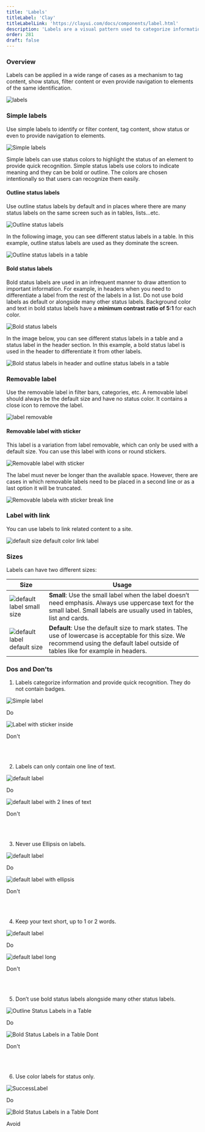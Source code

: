 ```yaml
---
title: 'Labels'
titleLabel: 'Clay'
titleLabelLink: 'https://clayui.com/docs/components/label.html'
description: 'Labels are a visual pattern used to categorize information providing quick and easy recognition.'
order: 281
draft: false
---
```



### Overview

Labels can be applied in a wide range of cases as a mechanism to tag content, show status, filter content or even provide navigation to elements of the same identification.

![labels](/images/lexicon/Labels.png)


### Simple labels
Use simple labels to identify or filter content, tag content, show status or even to provide navigation to elements.

![Simple labels](/images/lexicon/SimpleLabel.png)

Simple labels can use status colors to highlight the status of an element to provide quick recognition. Simple status labels use colors to indicate meaning and they can be bold or outline. The colors are chosen intentionally so that users can recognize them easily.


#### Outline status labels

Use outline status labels by default and in places where there are many status labels on the same screen such as in tables, lists...etc.

![Outline status labels](/images/lexicon/OutlineStatusLabels.png)

In the following image, you can see different status labels in a table. In this example, outline status labels are used as they dominate the screen.
<br/>

![Outline status labels in a table](/images/lexicon/TableWithLabels.png)


#### Bold status labels

Bold status labels are used in an infrequent manner to draw attention to important information. For example, in headers when you need to differentiate a label from the rest of the labels in a list. Do not use bold labels as default or alongside many other status labels. Background color and text in bold status labels have a **minimum contrast ratio of 5:1** for each color.

![Bold status labels](/images/lexicon/BoldStatusLabels.png)

In the image below, you can see different status labels in a table and a status label in the header section. In this example, a bold status label is used in the header to differentiate it from other labels.
<br/>

![Bold status labels in header and outline status labels in a table](/images/lexicon/BoldStatusLabelInHeader.png)

### Removable label

Use the removable label in filter bars, categories, etc. A removable label should always be the default size and have no status color. It contains a close icon to remove the label.

![label removable](/images/lexicon/LabelRemovable.png)

#### Removable label with sticker

This label is a variation from label removable, which can only be used with a default size. You can use this label with icons or round stickers.

![Removable label with sticker](/images/lexicon/RemovableLabelSticker.png)

The label must never be longer than the available space. However, there are cases in which removable labels need to be placed in a second line or as a last option it will be truncated.

![Removable labela with sticker break line](/images/lexicon/RemovableLabelStickerBreakLine.png)

### Label with link

You can use labels to link related content to a site.

![default size default color link label](/images/lexicon/LabelLink.jpg)

### Sizes

Labels can have two different sizes:

| Size                                                            | Usage                                                                                                                                                                                           |
| --------------------------------------------------------------- | ----------------------------------------------------------------------------------------------------------------------------------------------------------------------------------------------- |
| ![default label small size](/images/lexicon/LabelSmall.png)     | **Small**: Use the small label when the label doesn’t need emphasis. Always use uppercase text for the small label. Small labels are usually used in tables, list and cards.  |
| ![default label default size](/images/lexicon/LabelDefault.png) | **Default**: Use the default size to mark states. The use of lowercase is acceptable for this size. We recommend using the default label outside of tables like for example in headers.         |


### Dos and Don'ts

1. Labels categorize information and provide quick recognition. They do not contain badges.

<Grid templateColumns="1fr 1fr" autoRows="auto" gap="2rem">
	<Grid.Item>
		<div class="image-container">
			<img
				src="/images/lexicon/LabelSmallDo.jpg"
				alt="Simple label"
			/>
		</div>
		<p class="do">Do</p>
	</Grid.Item>
	<Grid.Item>
		<div class="image-container">
		<img
			src="/images/lexicon/LabelSmallDont.jpg"
			alt="Label with sticker inside"
		/>
		</div>
		<p class="dont">Don't</p>
	</Grid.Item>
</Grid>
<br/>
<br/>

2. Labels can only contain one line of text.

<Grid templateColumns="1fr 1fr" autoRows="auto" gap="2rem">
	<Grid.Item>
		<div class="image-container">
			<img
				src="/images/lexicon/LabelTextDo.jpg"
				alt="default label"
			/>
		</div>
		<p class="do">Do</p>
	</Grid.Item>
	<Grid.Item>
		<div class="image-container">
			<img
				src="/images/lexicon/LabelTextDontLines.jpg"
				alt="default label with 2 lines of text"
			/>
			</div>
		<p class="dont">Don't</p>
	</Grid.Item>
</Grid>
<br/>
<br/>

3. Never use Ellipsis on labels.

<Grid templateColumns="1fr 1fr" autoRows="auto" gap="2rem">
	<Grid.Item>
		<div class="image-container">
			<img src="/images/lexicon/LabelTextDo.jpg" alt="default label" />
		</div>
		<p class="do">Do</p>
	</Grid.Item>
	<Grid.Item>
		<div class="image-container">
			<img
				src="/images/lexicon/LabelTextDontEllipsis.jpg"
				alt="default label with ellipsis"
			/>
		</div>
		<p class="dont">Don't</p>
	</Grid.Item>
</Grid>
<br/>
<br/>

4. Keep your text short, up to 1 or 2 words.

<Grid templateColumns="1fr 1fr" autoRows="auto" gap="2rem">
	<Grid.Item>
		<div class="image-container">
			<img src="/images/lexicon/CollectionLabel.png" alt="default label" />
		</div>
		<p class="do">Do</p>
	</Grid.Item>
	<Grid.Item>
		<div class="image-container">
			<img
				src="/images/lexicon/CollectionLabelLong.png"
				alt="default label long"
			/>
		</div>
		<p class="dont">Don't</p>
	</Grid.Item>
</Grid>
<br/>
<br/>

5. Don’t use bold status labels alongside many other status labels.

<Grid templateColumns="1fr" autoRows="auto" gap="2rem">
	<Grid.Item>
		<div class="image-container">
			<img src="/images/lexicon/StatusLabelsTableDo.png" alt="Outline Status Labels in a Table" />
		</div>
		<p class="do">Do</p>
	</Grid.Item>
	<Grid.Item>
		<div class="image-container">
			<img
				src="/images/lexicon/BoldLabelsTableDont.png"
				alt="Bold Status Labels in a Table Dont"
			/>
		</div>
		<p class="dont">Don't</p>
	</Grid.Item>
</Grid>
<br/>
<br/>

6. Use color labels for status only.

<Grid templateColumns="1fr 1fr" autoRows="auto" gap="2rem">
	<Grid.Item>
		<div class="image-container">
			<img src="/images/lexicon/SuccessLabel.png" alt="SuccessLabel" />
		</div>
		<p class="do">Do</p>
	</Grid.Item>
	<Grid.Item>
		<div class="image-container">
			<img
				src="/images/lexicon/StatusLabelsNotStatus.png"
				alt="Bold Status Labels in a Table Dont"
			/>
		</div>
		<p class="avoid">Avoid</p>
	</Grid.Item>
</Grid>